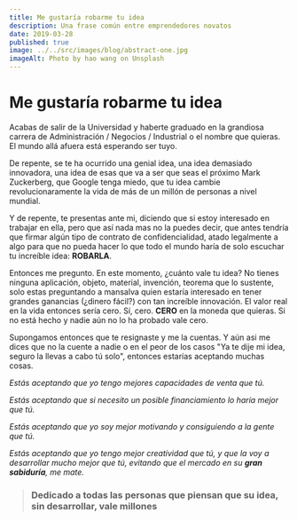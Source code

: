 ```yaml
---
title: Me gustaría robarme tu idea
description: Una frase común entre emprendedores novatos
date: 2019-03-28
published: true
image: ../../src/images/blog/abstract-one.jpg
imageAlt: Photo by hao wang on Unsplash
---
```


# Me gustaría robarme tu idea

Acabas de salir de la Universidad y haberte graduado en la grandiosa carrera de Administración / Negocios / Industrial o el nombre que quieras. El mundo allá afuera está esperando ser tuyo.

De repente, se te ha ocurrido una genial idea, una idea demasiado innovadora, una idea de esas que va a ser que seas el próximo Mark Zuckerberg, que Google tenga miedo, que tu idea cambie revolucionaramente la vida de más de un millón de personas a nivel mundial.

Y de repente, te presentas ante mi, diciendo que si estoy interesado en trabajar en ella, pero que así nada mas no la puedes decir, que antes tendría que firmar algún tipo de contrato de confidencialidad, atado legalmente a algo para que no pueda hacer lo que todo el mundo haría de solo escuchar tu increíble idea: **ROBARLA**.

Entonces me pregunto. En este momento, ¿cuánto vale tu idea? No tienes ninguna aplicación, objeto, material, invención, teorema que lo sustente, solo estas preguntando a mansalva quien estaría interesado en tener grandes ganancias (¿dinero fácil?) con tan increíble innovación. El valor real en la vida entonces sería cero. Sí, cero. **CERO** en la moneda que quieras. Si no está hecho y nadie aún no lo ha probado vale cero.

Supongamos entonces que te resignaste y me la cuentas. Y aún asi me dices que no la cuente a nadie o en el peor de los casos "Ya te dije mi idea, seguro la llevas a cabo tú solo", entonces estarías aceptando muchas cosas.

_Estás aceptando que yo tengo mejores capacidades de venta que tú._

_Estás aceptando que si necesito un posible financiamiento lo haría mejor que tú._

_Estás aceptando que yo soy mejor motivando y consiguiendo a la gente que tú._

_Estás aceptando que yo tengo mejor creatividad que tú, y que la voy a desarrollar mucho mejor que tú, evitando que el mercado en su **gran sabiduría**, me mate._

> ### Dedicado a todas las personas que piensan que su idea, sin desarrollar, vale millones
